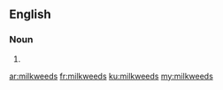 ==English==

===Noun===
{{head|en}}

# {{plural of|milkweed}}

[[ar:milkweeds]]
[[fr:milkweeds]]
[[ku:milkweeds]]
[[my:milkweeds]]